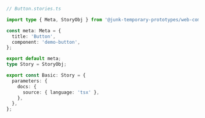 ```ts
// Button.stories.ts

import type { Meta, StoryObj } from '@junk-temporary-prototypes/web-components';

const meta: Meta = {
  title: 'Button',
  component: 'demo-button',
};

export default meta;
type Story = StoryObj;

export const Basic: Story = {
  parameters: {
    docs: {
      source: { language: 'tsx' },
    },
  },
};
```
